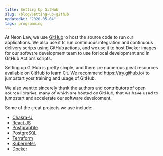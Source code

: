 ```yaml
---
title: Setting Up GitHub
slug: /blog/setting-up-github
updatedAt: "2020-05-04"
tags: programming
---
```


At Neon Law, we use [GitHub](https://github.com) to host the source code to
run our applications. We also use it to run continuous integration and
continuous delivery scripts using GitHub actions, and we use it to host
Docker images for our software development team to use for local development
and in GitHub Actions scripts.

Setting up GitHub is pretty simple, and there are numerous great resources
available on GitHub to learn Git. We recommend https://try.github.io/ to
jumpstart your training and usage of GitHub.

We also want to sincerely thank the authors and contributors of open source
libraries, many of which are hosted on GitHub, that we have used to jumpstart
and accelerate our software development.

Some of the great projects we use include:

* [Chakra-UI](https://chakra-ui.com)
* [React.JS](https://reactjs.org)
* [Postgraphile](https://graphile.org/postgraphile)
* [PostgreSQL](https://postgresql.org)
* [Terraform](https://terraform.io)
* [Kubernetes](https://kubernetes.io)
* [Docker](https://docker.com)
